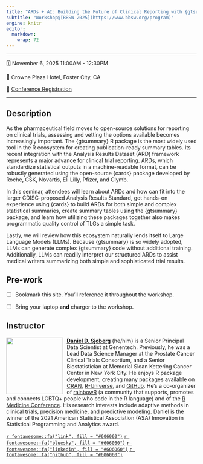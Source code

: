 ```yaml
---
title: "ARDs + AI: Building the Future of Clinical Reporting with {gtsummary} and {cards}"
subtitle: "Workshop@[BBSW 2025](https://www.bbsw.org/program)"
engine: knitr
editor: 
  markdown: 
    wrap: 72
---
```


------------------------------------------------------------------------

🗓️ November 6, 2025 11:00AM - 12:30PM

🏨 Crowne Plaza Hotel, Foster City, CA

📝 [Conference Registration](https://www.ticketleap.events/tickets/bbsw-tickets/bbsw-2025)

------------------------------------------------------------------------

## Description

As the pharmaceutical field moves to open-source solutions for reporting on clinical trials, assessing and vetting the options available becomes increasingly important.
The {gtsummary} R package is the most widely used tool in the R ecosystem for creating publication-ready summary tables.
Its recent integration with the Analysis Results Dataset (ARD) framework represents a major advance for clinical trial reporting.
ARDs, which standardize statistical outputs in a machine-readable format, can be robustly generated using the open-source {cards} package developed by Roche\Genentech, GSK, Novartis, Eli Lilly, Pfizer, and Clymb.

In this seminar, attendees will learn about ARDs and how can fit into the larger CDISC-proposed Analysis Results Standard, get hands-on experience using {cards} to build ARDs for both simple and complex statistical summaries, create summary tables using the {gtsummary} package, and learn how utilizing these packages together also makes programmatic quality control of TLGs a simple task.

Lastly, we will review how this ecosystem naturally lends itself to Large Language Models (LLMs).
Because {gtsummary} is so widely adopted, LLMs can generate complex {gtsummary} code without additional training.
Additionally, LLMs can readily interpret our structured ARDs to assist medical writers summarizing both simple and sophisticated trial results.

## Pre-work

- [ ] Bookmark this site. You'll reference it throughout the workshop.  <!-- [pos.it/pharmaverse_24](https://posit-conf-2024.github.io/pharmaverse/) -->

- [ ] Bring your laptop **and** charger to the workshop.


## Instructor

![](images/dan-circle.png){style="float:left;padding: 0 10px 0 0;" fig-alt="Headshot of Daniel Sjoberg" width="150"}

[**Daniel D. Sjoberg**](https://www.danieldsjoberg.com/) (he/him) is a
Senior Principal Data Scientist at Genentech. Previously, he was a Lead
Data Science Manager at the Prostate Cancer Clinical Trials Consortium,
and a Senior Biostatistician at Memorial Sloan Kettering Cancer Center
in New York City. He enjoys R package development, creating many
packages available on [CRAN](https://cran.r-project.org/web/packages/),
[R-Universe](https://ddsjoberg.r-universe.dev/ui#packages), and
[GitHub](https://github.com/ddsjoberg). He's a co-organizer of 
[rainbowR](https://rainbowr.netlify.app/) (a community that supports, promotes 
and connects LGBTQ+ people who code in the R language) and of the [R Medicine Conference](https://rconsortium.github.io/RMedicine_website/). 
His research interests include
adaptive methods in clinical trials, precision medicine, and predictive
modeling. Daniel is the winner of the 2021 American Statistical
Association (ASA) Innovation in Statistical Programming and Analytics
award.

[`r fontawesome::fa("link", fill = "#606060")`](https://www.danieldsjoberg.com/)
[`r fontawesome::fa("bluesky", fill = "#606060")`](https://bsky.app/profile/ddsjoberg.bsky.social)
[`r fontawesome::fa("linkedin", fill = "#606060")`](https://www.linkedin.com/in/ddsjoberg/)
[`r fontawesome::fa("github", fill = "#606060")`](https://github.com/ddsjoberg/)

